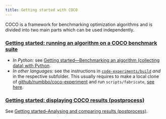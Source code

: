 ```yaml
---
title: Getting started with COCO
---
```


COCO is a framework for benchmarking optimization algorithms
and is divided into two main parts which can be used independently.

### [Getting started: running an algorithm on a COCO benchmark suite](experiment-python.qmd)
  - *In Python:* see [Getting started---Benchmarking an algorithm (collecting data) with Python](experiment-python.qmd).
  - *In other languages:* see the instructions in [`code-experiments/build`](https://github.com/numbbo/coco-experiment/tree/main/build) _and_ in the respective subfolder. This usually requires to make a local clone of [github/numbbo/coco-experiment](https://github.com/numbbo/coco-experiment) and run `scripts/fabricate`, [see here](https://github.com/numbbo/coco-experiment/blob/master/DEVELOPMENT.md).

### [Getting started: displaying COCO results (postprocess)](postprocess.qmd)
See [Getting started--Analysing and comparing results (postprocess)](postprocess.qmd).

[//]: # (We may want to have some buttons here [Benchmarking an algorithm (collecting data) with Python](experiment-python.qmd) [Analysing and comparing results (postprocess)](postprocess.qmd) We may want to have here ## Related links)

